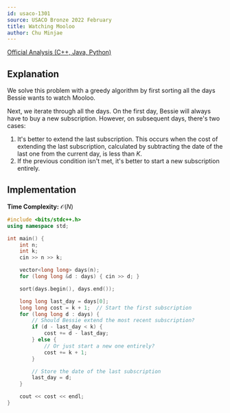 ```yaml
---
id: usaco-1301
source: USACO Bronze 2022 February
title: Watching Mooloo
author: Chu Minjae
---
```


[Official Analysis (C++, Java, Python)](http://www.usaco.org/current/data/sol_prob3_bronze_feb23.html)

## Explanation

We solve this problem with a greedy algorithm by first sorting all the days Bessie wants to watch Mooloo.

Next, we iterate through all the days.
On the first day, Bessie will always have to buy a new subscription.
However, on subsequent days, there's two cases:
1. It's better to extend the last subscription.
   This occurs when the cost of extending the last subscription, calculated by
   subtracting the date of the last one from the current day, is less than $K$.
2. If the previous condition isn't met, it's better to start a new subscription entirely.

## Implementation

**Time Complexity:** $\mathcal{O}(N)$

<LanguageSection>
<CPPSection>

```cpp
#include <bits/stdc++.h>
using namespace std;

int main() {
	int n;
	int k;
	cin >> n >> k;

	vector<long long> days(n);
	for (long long &d : days) { cin >> d; }

	sort(days.begin(), days.end());

	long long last_day = days[0];
	long long cost = k + 1;  // Start the first subscription
	for (long long d : days) {
		// Should Bessie extend the most recent subscription?
		if (d - last_day < k) {
			cost += d - last_day;
		} else {
			// Or just start a new one entirely?
			cost += k + 1;
		}

		// Store the date of the last subscription
		last_day = d;
	}

	cout << cost << endl;
}
```

</CPPSection>
</LanguageSection>
